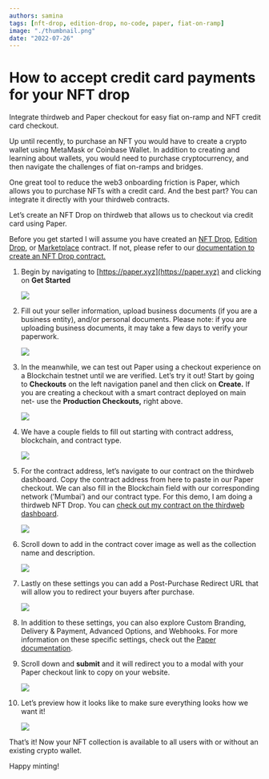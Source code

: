 ```yaml
---
authors: samina
tags: [nft-drop, edition-drop, no-code, paper, fiat-on-ramp]
image: "./thumbnail.png"
date: "2022-07-26"
---
```


# How to accept credit card payments for your NFT drop

Integrate thirdweb and Paper checkout for easy fiat on-ramp and NFT credit card checkout.

<!--truncate-->

Up until recently, to purchase an NFT you would have to create a crypto wallet using MetaMask or Coinbase Wallet. In addition to creating and learning about wallets, you would need to purchase cryptocurrency, and then navigate the challenges of fiat on-ramps and bridges. 

One great tool to reduce the web3 onboarding friction is Paper, which allows you to purchase NFTs with a credit card. And the best part? You can integrate it directly with your thirdweb contracts.

Let’s create an NFT Drop on thirdweb that allows us to checkout via credit card using Paper.

Before you get started I will assume you have created an [NFT Drop](/pre-built-contracts/nft-drop), [Edition Drop](/pre-built-contracts/edition-drop), or [Marketplace](/pre-built-contracts/marketplace) contract. If not, please refer to our [documentation to create an NFT Drop contract.](https://portal.thirdweb.com/templates/nft-drop/creating-the-nft-drop-contract) 

1. Begin by navigating to [https://paper.xyz](https://paper.xyz) and clicking on **Get Started**
    
    ![](./0-paper-guide.png)
    
2. Fill out your seller information, upload business documents (if you are a business entity), and/or personal documents. Please note: if you are uploading business documents, it may take a few days to verify your paperwork. 
    
    ![](./1-paper-guide.png)
    
3. In the meanwhile, we can test out Paper using a checkout experience on a Blockchain testnet until we are verified. Let’s try it out! Start by going to **Checkouts** on the left navigation panel and then click on **Create.** If you are creating a checkout with a smart contract deployed on main net- use the **Production Checkouts,** right above.
    
    ![](./2-paper-guide.png)
    
4. We have a couple fields to fill out starting with contract address, blockchain, and contract type.
    
    ![](./3-paper-guide.png)
    
5. For the contract address, let’s navigate to our contract on the thirdweb dashboard. Copy the contract address from here to paste in our Paper checkout. We can also fill in the Blockchain field with our corresponding network (’Mumbai’) and our contract type. For this demo, I am doing a thirdweb NFT Drop. You can [check out my contract on the thirdweb dashboard](https://thirdweb.com/dashboard/mumbai/nft-drop/0xF7d24bf009E2c5a811fFF40F30826d378a279543?tabIndex=0).
    
    ![](./4-paper-guide.png)
    
6. Scroll down to add in the contract cover image as well as the collection name and description.
    
    ![](./5-paper-guide.png)
    
7. Lastly on these settings you can add a Post-Purchase Redirect URL that will allow you to redirect your buyers after purchase.
    
    ![](./6-paper-guide.png)
    
8. In addition to these settings, you can also explore Custom Branding, Delivery & Payment, Advanced Options, and Webhooks. For more information on these specific settings, check out the [Paper documentation](https://paperxyz.readme.io/reference/overview).
9. Scroll down and **submit** and it will redirect you to a modal with your Paper checkout link to copy on your website.
    
    ![](./7-paper-guide.png)
    
10. Let’s preview how it looks like to make sure everything looks how we want it!
    
    ![](./8-paper-guide.png)
    

That’s it! Now your NFT collection is available to all users with or without an existing crypto wallet. 

Happy minting!
